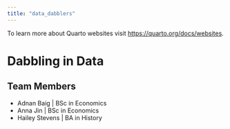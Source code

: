 ```yaml
---
title: "data_dabblers"
---
```


To learn more about Quarto websites visit <https://quarto.org/docs/websites>.

# Dabbling in Data

## Team Members
- Adnan Baig | BSc in Economics
- Anna Jin | BSc in Economics
- Hailey Stevens | BA in History